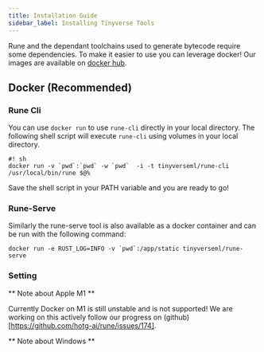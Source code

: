```yaml
---
title: Installation Guide
sidebar_label: Installing Tinyverse Tools
---
```


Rune and the dependant toolchains used to generate bytecode require some dependencies. To make it 
easier to use you can leverage docker! Our images are available on [docker hub](https://hub.docker.com/repository/docker/tinyverseml).

## Docker (Recommended)

### Rune Cli

You can use `docker run` to use `rune-cli` directly in your local directory. The following shell script will execute `rune-cli` using volumes in your local directory.
```
#! sh
docker run -v `pwd`:`pwd` -w `pwd`  -i -t tinyverseml/rune-cli /usr/local/bin/rune $@%   
```

Save the shell script in your PATH variable and you are ready to go!

### Rune-Serve
Similarly the rune-serve tool is also available as a docker container and can be run with the following command:

```
docker run -e RUST_LOG=INFO -v `pwd`:/app/static tinyverseml/rune-serve
```


### Setting 

** Note about Apple M1 **

Currently Docker on M1 is still unstable and is not supported! We are working on this actively follow our progress
on (github)[https://github.com/hotg-ai/rune/issues/174].  

** Note about Windows **


